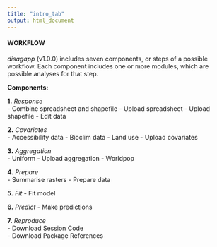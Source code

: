 ```yaml
---
title: "intro_tab"
output: html_document
---
```


#### WORKFLOW

*disagapp* (v1.0.0) includes seven components, or steps of a possible workflow. Each component includes one or more modules, which are possible analyses for that step.  

**Components:**  

**1.** *Response*  
- Combine spreadsheet and shapefile
- Upload spreadsheet
- Upload shapefile
- Edit data

**2.** *Covariates*  
- Accessibility data
- Bioclim data
- Land use
- Upload covariates

**3.** *Aggregation*  
- Uniform
- Upload aggregation
- Worldpop

**4.** *Prepare*  
- Summarise rasters
- Prepare data

**5.** *Fit*
- Fit model

**6.** *Predict*
- Make predictions

**7.** *Reproduce*  
- Download Session Code  
- Download Package References 

